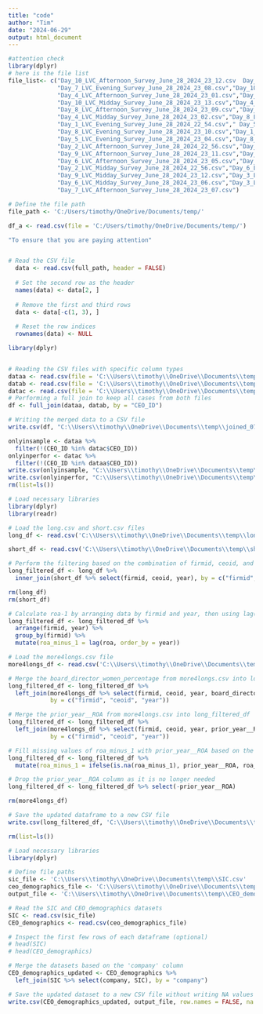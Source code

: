 ```yaml
---
title: "code"
author: "Tim"
date: "2024-06-29"
output: html_document
---
```


```r
#attention check
library(dplyr)
# here is the file list
file_list<- c("Day_10_LVC_Afternoon_Survey_June_28_2024_23_12.csv  Day_3_LVC_Midday_Survey_June_28_2024_22_58.csv",
              "Day_7_LVC_Evening_Survey_June_28_2024_23_08.csv","Day_10_LVC_Evening_Survey_June_28_2024_23_13.csv",
              "Day_4_LVC_Afternoon_Survey_June_28_2024_23_01.csv","Day_7_LVC_Midday_Survey_June_28_2024_23_08.csv",
              "Day_10_LVC_Midday_Survey_June_28_2024_23_13.csv","Day_4_LVC_Evening_Survey_June_28_2024_23_02.csv",
              "Day_8_LVC_Afternoon_Survey_June_28_2024_23_09.csv","Day_1_LVC_Afternoon_Survey_June_28_2024_22_53.csv",
              "Day_4_LVC_Midday_Survey_June_28_2024_23_02.csv","Day_8_LVC_Evening_Survey_June_28_2024_22_02.csv",
              "Day_1_LVC_Evening_Survey_June_28_2024_22_54.csv"," Day_5_LVC_Afternoon_Survey_June_28_2024_23_03.csv",
              "Day_8_LVC_Evening_Survey_June_28_2024_23_10.csv","Day_1_LVC_Midday_Survey_June_28_2024_21_59.csv",
              "Day_5_LVC_Evening_Survey_June_28_2024_23_04.csv","Day_8_LVC_Midday_Survey_June_28_2024_23_10.csv",
              "Day_2_LVC_Afternoon_Survey_June_28_2024_22_56.csv","Day_5_LVC_Midday_Survey_June_28_2024_23_04.csv",
              "Day_9_LVC_Afternoon_Survey_June_28_2024_23_11.csv","Day_2_LVC_Evening_Survey_June_28_2024_22_57.csv",
              "Day_6_LVC_Afternoon_Survey_June_28_2024_23_05.csv","Day_9_LVC_Evening_Survey_June_28_2024_23_11.csv",
              "Day_2_LVC_Midday_Survey_June_28_2024_22_56.csv","Day_6_LVC_Evening_Survey_June_28_2024_23_05.csv",
              "Day_9_LVC_Midday_Survey_June_28_2024_23_12.csv","Day_3_LVC_Afternoon_Survey_June_28_2024_22_59.csv",
              "Day_6_LVC_Midday_Survey_June_28_2024_23_06.csv","Day_3_LVC_Evening_Survey_June_28_2024_22_59.csv",
              "Day_7_LVC_Afternoon_Survey_June_28_2024_23_07.csv")

# Define the file path
file_path <- 'C:/Users/timothy/OneDrive/Documents/temp/'

df_a <- read.csv(file = 'C:/Users/timothy/OneDrive/Documents/temp/')

"To ensure that you are paying attention"


# Read the CSV file
  data <- read.csv(full_path, header = FALSE)
  
  # Set the second row as the header
  names(data) <- data[2, ]
  
  # Remove the first and third rows
  data <- data[-c(1, 3), ]
  
  # Reset the row indices
  rownames(data) <- NULL

```

```r
library(dplyr)


# Reading the CSV files with specific column types
dataa <- read.csv(file = 'C:\\Users\\timothy\\OneDrive\\Documents\\temp\\Final_sample_0706.csv', stringsAsFactors = FALSE)
datab <- read.csv(file = 'C:\\Users\\timothy\\OneDrive\\Documents\\temp\\humi_nar_0706.csv', stringsAsFactors = FALSE)
datac <- read.csv(file = 'C:\\Users\\timothy\\OneDrive\\Documents\\temp\\IDs_with_yearly.csv', stringsAsFactors = FALSE)
# Performing a full join to keep all cases from both files
df <- full_join(dataa, datab, by = "CEO_ID")

# Writing the merged data to a CSV file
write.csv(df, "C:\\Users\\timothy\\OneDrive\\Documents\\temp\\joined_0706.csv", na = '', row.names = FALSE)

onlyinsample <- dataa %>%
  filter(!(CEO_ID %in% datac$CEO_ID))
onlyinperfor <- datac %>%
  filter(!(CEO_ID %in% dataa$CEO_ID))
write.csv(onlyinsample, "C:\\Users\\timothy\\OneDrive\\Documents\\temp\\onlyinsample.csv", na = '', row.names = FALSE)
write.csv(onlyinperfor, "C:\\Users\\timothy\\OneDrive\\Documents\\temp\\onlyinperfor.csv", na = '', row.names = FALSE)
rm(list=ls())
```

```r
# Load necessary libraries
library(dplyr)
library(readr)

# Load the long.csv and short.csv files
long_df <- read.csv('C:\\Users\\timothy\\OneDrive\\Documents\\temp\\long.csv', stringsAsFactors = FALSE)

short_df <- read.csv('C:\\Users\\timothy\\OneDrive\\Documents\\temp\\short.csv', stringsAsFactors = FALSE)

# Perform the filtering based on the combination of firmid, ceoid, and year
long_filtered_df <- long_df %>%
  inner_join(short_df %>% select(firmid, ceoid, year), by = c("firmid", "ceoid", "year"))

rm(long_df)
rm(short_df)

# Calculate roa-1 by arranging data by firmid and year, then using lag() function
long_filtered_df <- long_filtered_df %>%
  arrange(firmid, year) %>% 
  group_by(firmid) %>%
  mutate(roa_minus_1 = lag(roa, order_by = year))

# Load the more4longs.csv file
more4longs_df <- read.csv('C:\\Users\\timothy\\OneDrive\\Documents\\temp\\more4longs.csv', stringsAsFactors = FALSE)

# Merge the board_director_women_percentage from more4longs.csv into long_filtered_df
long_filtered_df <- long_filtered_df %>%
  left_join(more4longs_df %>% select(firmid, ceoid, year, board_director_women_percentage), 
            by = c("firmid", "ceoid", "year"))

# Merge the prior_year__ROA from more4longs.csv into long_filtered_df
long_filtered_df <- long_filtered_df %>%
  left_join(more4longs_df %>% select(firmid, ceoid, year, prior_year__ROA), 
            by = c("firmid", "ceoid", "year"))

# Fill missing values of roa_minus_1 with prior_year__ROA based on the same firmid, ceoid, year
long_filtered_df <- long_filtered_df %>%
  mutate(roa_minus_1 = ifelse(is.na(roa_minus_1), prior_year__ROA, roa_minus_1))

# Drop the prior_year__ROA column as it is no longer needed
long_filtered_df <- long_filtered_df %>% select(-prior_year__ROA)

rm(more4longs_df)

# Save the updated dataframe to a new CSV file
write.csv(long_filtered_df, 'C:\\Users\\timothy\\OneDrive\\Documents\\temp\\long_filtered_with_roa_minus.csv', row.names = FALSE)

rm(list=ls())
```

```r
# Load necessary libraries
library(dplyr)

# Define file paths
sic_file <- 'C:\\Users\\timothy\\OneDrive\\Documents\\temp\\SIC.csv'
ceo_demographics_file <- 'C:\\Users\\timothy\\OneDrive\\Documents\\temp\\CEO_demographics.csv'
output_file <- 'C:\\Users\\timothy\\OneDrive\\Documents\\temp\\CEO_demographics_updated.csv'

# Read the SIC and CEO_demographics datasets
SIC <- read.csv(sic_file)
CEO_demographics <- read.csv(ceo_demographics_file)

# Inspect the first few rows of each dataframe (optional)
# head(SIC)
# head(CEO_demographics)

# Merge the datasets based on the 'company' column
CEO_demographics_updated <- CEO_demographics %>%
  left_join(SIC %>% select(company, SIC), by = "company")

# Save the updated dataset to a new CSV file without writing NA values
write.csv(CEO_demographics_updated, output_file, row.names = FALSE, na = "")


```
